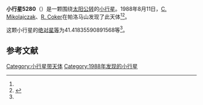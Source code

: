 {{Infobox planet
| bgcolour = #FFFFC0
| name = 5280
| symbol = 
| image = 
| caption = 
| discovery = yes
| discovery_ref = 
| discoverer = [[C._Mikolajczak|C. Mikolajczak]]、[[R._Coker|R. Coker]]
| discovery_site = [[帕洛马山|帕洛马山]] 
| discovered = 1988年8月11日
| designations = yes
| mp_name = 
| named_after = 
| alt_names = 1988 PT/ 1979 HX3
| mp_category = [[主带小行星|主带小行星]]
| orbit_ref = <ref name="a">[http://ssd.jpl.nasa.gov/sbdb.cgi?sstr=5280 5280] {{Wayback|url=http://ssd.jpl.nasa.gov/sbdb.cgi?sstr=5280 |date=20110609232749 }}，小行星數據庫瀏覽器（JPL Small-Body Database Browser）－[[美国国家航空航天局|美国国家航空航天局]]喷气推进实验室</ref>
| epoch = 2456400.5 (2013年4月18日更新)
| aphelion = {{convert|3.129247864216837|AU|km|3|abbr=on|lk=out}}
| perihelion = {{convert|2.04627357932724|AU|km|3|abbr=on}}
| semimajor = {{convert|2.587760721772038|AU|km|3|abbr=on}}
| eccentricity = 0.209249309
| period = 1520.493619 [[日|日]]<br />4.16[[儒略年|儒略年]]
| avg_speed = 
| inclination = 12.87569820576748
| asc_node = 195.7302445603333
| mean_anomaly = 
| arg_peri = 41.41835590891568
| satellites = 
| physical_characteristics = yes
| dimensions = 
| mass = 
| density = 
| surface_grav = 
| escape_velocity = 
| sidereal_day = 
| axial_tilt = 
| pole_ecliptic_lat = 
| pole_ecliptic_lon = 
| albedo = 
| temperatures= 
| temp_name1 = 
| mean_temp_1 = 
| max_temp_1 = 
| temp_name2 = 
| max_temp_2 = 
| spectral_type = 
| abs_magnitude = 41.41835590891568
}}

'''小行星5280'''（{{lang-en|5280}}）是一颗围绕[[太阳|太阳]][[公转|公转]]的[[小行星|小行星]]。1988年8月11日，[[C._Mikolajczak|C. Mikolajczak]]、[[R._Coker|R. Coker]]在帕洛马山发现了此天体<ref name="a" /><ref>{{cite news|title=小行星列表|url=http://cfa-www.harvard.edu/iau/lists/NumberedMPs.txt|accessdate=2013-07-08|newspaper=哈佛大学|archive-date=2008-05-17|archive-url=https://web.archive.org/web/20080517010638/http://cfa-www.harvard.edu/iau/lists/NumberedMPs.txt|dead-url=no}}</ref>。

这颗小行星的[[绝对星等|绝对星等]]为41.41835590891568等<ref name="a" />。

==参考文献==
{{reflist}}
{{Minor Planet Number|[[小行星5279|小行星5279]]|[[小行星5281|小行星5281]]}}

{{小天体}}

[[Category:小行星带天体|Category:小行星带天体]]
[[Category:1988年发现的小行星|Category:1988年发现的小行星]]

{{asteroid-stub}}